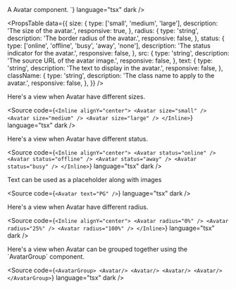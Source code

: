 
<Meta of={AvatarStories} />

<Unstyled>

<Title type="h1">Avatar</Title>
<Text>A Avatar component.</Text>

<Canvas of={AvatarStories.Primary} />

<Title type="h2">Usage</Title>
<Source code={`import { Avatar } from "@backstage/canon";

<Avatar src="https://example.com/avatar.jpg" />
`} language="tsx" dark />

<Title type="h2" style={{ marginBottom: '16px' }}>
  API reference
</Title>

<PropsTable
  data={{
    size: {
      type: ['small', 'medium', 'large'],
      description: 'The size of the avatar.',
      responsive: true,
    },
    radius: {
      type: 'string',
      description: 'The border radius of the avatar.',
      responsive: false,
    },
    status: {
      type: ['online', 'offline', 'busy', 'away', 'none'],
      description: 'The status indicator for the avatar.',
      responsive: false,
    },
    src: {
      type: 'string',
      description: 'The source URL of the avatar image.',
      responsive: false,
    },
    text: {
      type: 'string',
      description: 'The text to display in the avatar.',
      responsive: false,
    },
    className: {
      type: 'string',
      description: 'The class name to apply to the avatar.',
      responsive: false,
    },
  }}
/>

<Title type="h2">Examples</Title>

<Title type="h3">Sizes</Title>
<Text>Here's a view when Avatar have different sizes.</Text>

<Canvas of={AvatarStories.Sizes} />

<Source
  code={`<Inline alignY="center">
  <Avatar size="small" />
  <Avatar size="medium" />
  <Avatar size="large" />
</Inline>`}
  language="tsx"
  dark
/>

<Title type="h3">Status</Title>
<Text>Here's a view when Avatar have different status.</Text>

<Canvas of={AvatarStories.Status} />

<Source
  code={`<Inline alignY="center">
  <Avatar status="online" />
  <Avatar status="offline" />
  <Avatar status="away" />
  <Avatar status="busy" />
</Inline>`}
  language="tsx"
  dark
/>

<Title type="h3">Placeholder</Title>
<Text>Text can be used as a placeholder along with images</Text>

<Canvas of={AvatarStories.Placeholder} />

<Source code={`<Avatar text="PG" />`} language="tsx" dark />

<Title type="h3">Radius</Title>
<Text>Here's a view when Avatar have different radius.</Text>

<Canvas of={AvatarStories.Radius} />

<Source
  code={`<Inline alignY="center">
  <Avatar radius="0%" />
  <Avatar radius="25%" />
  <Avatar radius="100%" />
</Inline>`}
  language="tsx"
  dark
/>

<Title type="h3">Group</Title>
<Text>
  Here's a view when Avatar can be grouped together using the `AvatarGroup`
  component.
</Text>

<Canvas of={AvatarStories.Group} />

<Source
  code={`<AvatarGroup>
  <Avatar/>
  <Avatar/>
  <Avatar/>
  <Avatar/>
</AvatarGroup>`}
  language="tsx"
  dark
/>

</Unstyled>
